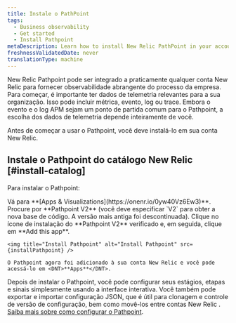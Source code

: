 ```yaml
---
title: Instale o PathPoint
tags:
  - Business observability
  - Get started
  - Install Pathpoint
metaDescription: Learn how to install New Relic PathPoint in your account.
freshnessValidatedDate: never
translationType: machine
---
```



New Relic Pathpoint pode ser integrado a praticamente qualquer conta New Relic para fornecer observabilidade abrangente do processo da empresa. Para começar, é importante ter dados de telemetria relevantes para a sua organização. Isso pode incluir métrica, evento, log ou trace. Embora o evento e o log APM sejam um ponto de partida comum para o Pathpoint, a escolha dos dados de telemetria depende inteiramente de você.

Antes de começar a usar o Pathpoint, você deve instalá-lo em sua conta New Relic.

## Instale o Pathpoint do catálogo New Relic [#install-catalog]

Para instalar o Pathpoint:

<Steps>
  <Step>
    Vá para <DNT>**[Apps &amp; Visualizations](https://onenr.io/0yw40Vz6Ew3)**</DNT>.
  </Step>

  <Step>
    Procure por <DNT>**Pathpoint V2**</DNT> (você deve especificar `V2` para obter a nova base de código. A versão mais antiga foi descontinuada).
  </Step>

  <Step>
    Clique no ícone de instalação do <DNT>**Pathpoint V2**</DNT> verificado e, em seguida, clique em <DNT>**Add this app**</DNT>.

    <img title="Install Pathpoint" alt="Install Pathpoint" src={installPathpoint} />

    O Pathpoint agora foi adicionado à sua conta New Relic e você pode acessá-lo em <DNT>**Apps**</DNT>.
  </Step>
</Steps>

Depois de instalar o Pathpoint, você pode configurar seus estágios, etapas e sinais simplesmente usando a interface interativa. Você também pode exportar e importar configuração JSON, que é útil para clonagem e controle de versão de configuração, bem como movê-los entre contas New Relic . [Saiba mais sobre como configurar o Pathpoint](/docs/new-relic-solutions/business-observability/intro-pathpoint/).
